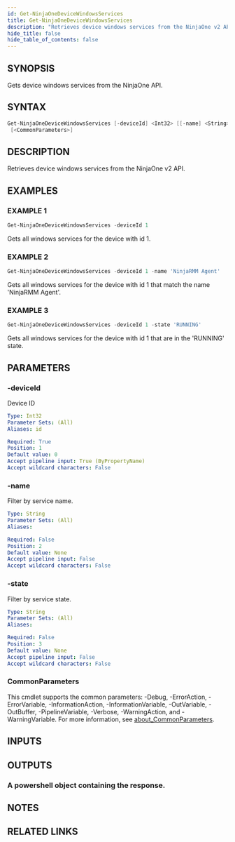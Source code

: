 ```yaml
---
id: Get-NinjaOneDeviceWindowsServices
title: Get-NinjaOneDeviceWindowsServices
description: "Retrieves device windows services from the NinjaOne v2 API."
hide_title: false
hide_table_of_contents: false
---
```


## SYNOPSIS

Gets device windows services from the NinjaOne API.

## SYNTAX

```powershell
Get-NinjaOneDeviceWindowsServices [-deviceId] <Int32> [[-name] <String>] [[-state] <String>]
 [<CommonParameters>]
```

## DESCRIPTION

Retrieves device windows services from the NinjaOne v2 API.

## EXAMPLES

### EXAMPLE 1

```powershell
Get-NinjaOneDeviceWindowsServices -deviceId 1
```

Gets all windows services for the device with id 1.

### EXAMPLE 2

```powershell
Get-NinjaOneDeviceWindowsServices -deviceId 1 -name 'NinjaRMM Agent'
```

Gets all windows services for the device with id 1 that match the name 'NinjaRMM Agent'.

### EXAMPLE 3

```powershell
Get-NinjaOneDeviceWindowsServices -deviceId 1 -state 'RUNNING'
```

Gets all windows services for the device with id 1 that are in the 'RUNNING' state.

## PARAMETERS

### -deviceId

Device ID

```yaml
Type: Int32
Parameter Sets: (All)
Aliases: id

Required: True
Position: 1
Default value: 0
Accept pipeline input: True (ByPropertyName)
Accept wildcard characters: False
```

### -name

Filter by service name.

```yaml
Type: String
Parameter Sets: (All)
Aliases:

Required: False
Position: 2
Default value: None
Accept pipeline input: False
Accept wildcard characters: False
```

### -state

Filter by service state.

```yaml
Type: String
Parameter Sets: (All)
Aliases:

Required: False
Position: 3
Default value: None
Accept pipeline input: False
Accept wildcard characters: False
```

### CommonParameters

This cmdlet supports the common parameters: -Debug, -ErrorAction, -ErrorVariable, -InformationAction, -InformationVariable, -OutVariable, -OutBuffer, -PipelineVariable, -Verbose, -WarningAction, and -WarningVariable. For more information, see [about_CommonParameters](http://go.microsoft.com/fwlink/?LinkID=113216).

## INPUTS

## OUTPUTS

### A powershell object containing the response.

## NOTES

## RELATED LINKS
